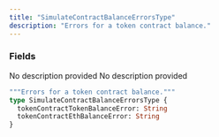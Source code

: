 ```yaml
---
title: "SimulateContractBalanceErrorsType"
description: "Errors for a token contract balance."
---
```


### Fields

<ResponseField name="tokenContractTokenBalanceError" type="String">
  No description provided
</ResponseField>

<ResponseField name="tokenContractEthBalanceError" type="String">
  No description provided
</ResponseField>


```graphql SimulateContractBalanceErrorsType
"""Errors for a token contract balance."""
type SimulateContractBalanceErrorsType {
  tokenContractTokenBalanceError: String
  tokenContractEthBalanceError: String
}
```

